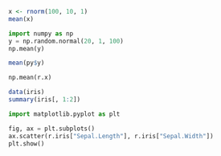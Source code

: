 ```r
x <- rnorm(100, 10, 1)
mean(x)
```

```python
import numpy as np
y = np.random.normal(20, 1, 100)
np.mean(y)
```


```r
mean(py$y)
```

```python
np.mean(r.x)
```






```r
data(iris)
summary(iris[, 1:2])
```

```python
import matplotlib.pyplot as plt

fig, ax = plt.subplots()
ax.scatter(r.iris["Sepal.Length"], r.iris["Sepal.Width"])
plt.show()
```